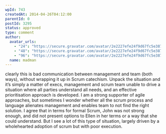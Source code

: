 ```yaml
---
wpId: 743
createdAt: 2014-04-26T04:12:00
parentId: 0
postId: 3295
status: approved
type: comment
author:
  avatar_urls:
    - "24": "https://secure.gravatar.com/avatar/2e2227efe24f9d67fc5e38710b1b04cd?s=24&d=mm&r=g"
    - "48": "https://secure.gravatar.com/avatar/2e2227efe24f9d67fc5e38710b1b04cd?s=48&d=mm&r=g"
    - "96": "https://secure.gravatar.com/avatar/2e2227efe24f9d67fc5e38710b1b04cd?s=96&d=mm&r=g"
  name: madman
---
```


clearly this is bad communication between management and team (both ways), without wrapping it up in Scrum catechism. Unpack the situation and it’s simply a matter of execs, management and scrum team unable to drive a situation where all parties understand all needs, and an effective prioritisation approach is developed. I am a strong supporter of agile approaches, but sometimes I wonder whether all the scrum process and language alienates management and enables team to not find the right solution. I agree that in terms for formal Scrum, John was not strong enough, and did not present options to Ellen in her terms or a way that she could understand. But I see a lot of this type of situation, largely driven by a wholehearted adoption of scrum but with poor execution.